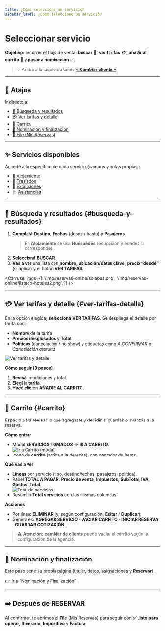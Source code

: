```yaml
---
title: ¿Cómo selecciono un servicio?
sidebar_label: ¿Cómo selecciono un servicio?
---
```



# Seleccionar servicio
**Objetivo:** recorrer el flujo de venta: **buscar** 🔎, **ver tarifas** 💳, **añadir al carrito** 🛒 y **pasar a nominación** ✅.

> 💡 Arriba a la izquierda tenés **[« Cambiar cliente »](./seleccionar-cliente.md)**.

---

## 🚀 Atajos
Ir directo a:
- [🔎 Búsqueda y resultados](#busqueda-y-resultados)
- [💳 Ver tarifas y detalle](#ver-tarifas-detalle)
- [🛒 Carrito](#carrito)
- [🧾 Nominación y finalización](./nominacion)
- [📂 File (Mis Reservas)](./file)

---

## ✨ Servicios disponibles
Accedé a lo específico de cada servicio (campos y notas propias):

- 🏨 [Alojamiento](../alojamiento/alojamiento.md)
- 🚐 [Traslados](../traslados/traslados.md)
- 🌄 [Excursiones](../excursiones/excursiones.md)
- 🩺 [Asistencias](../asistencias/asistencias.md)

<!-- > Estos accesos **no** aparecen en el menú lateral: se navegan **desde acá**. -->

---

## 🔎 Búsqueda y resultados {#busqueda-y-resultados}
1. **Completá** **Destino**, **Fechas** (desde / hasta) y **Pasajeros**.  
   > En **Alojamiento** se usa **Huéspedes** (ocupación y edades si corresponde).
2. **Seleccioná** **BUSCAR**.
3. **Vas a ver** una lista con **nombre**, **ubicación/datos clave**, **precio “desde”** (si aplica) y el botón **VER TARIFAS**.

<Carrusel imgs={[
  '/img/reservas-online/solapas.png',
  '/img/reservas-online/listado-hoteles2.png',
]} />

---

## 💳 Ver tarifas y detalle {#ver-tarifas-detalle}
En la opción elegida, **seleccioná** **VER TARIFAS**. Se despliega el detalle por tarifa con:
- **Nombre** de la tarifa  
- **Precios desglosados** y **Total**  
- **Políticas** (cancelación / no show) y etiquetas como *A CONFIRMAR* o *Cancelación gratuita*

![Ver tarifas y detalle](/img/reservas-online/detalle-tarifa.png)

**Cómo seguir (3 pasos)**  
1) **Revisá** condiciones y total.  
2) **Elegí** la **tarifa**.  
3) **Hacé clic** en **AÑADIR AL CARRITO**.

---

## 🛒 Carrito {#carrito}
Espacio para **revisar** lo que agregaste y **decidir** si guardás o avanzás a la reserva.

**Cómo entrar**
- Modal **SERVICIOS TOMADOS** → **IR A CARRITO**.  
  ![Ir a Carrito (modal)](/img/reservas-online/ir-a-carrito.png)
- Ícono de **carrito** (arriba a la derecha), con contador de ítems.

**Qué vas a ver**
- **Líneas** por servicio (tipo, destino/fechas, pasajeros, política).  
- Panel **TOTAL A PAGAR**: **Precio de venta**, **Impuestos**, **SubTotal**, **IVA**, **Gastos**, **Total**.  
  ![Total de servicios](/img/reservas-online/total-de-servicios.png)
- Resumen **Total servicios** con las mismas columnas.

**Acciones**
- Por línea: **ELIMINAR** (y, según configuración, **Editar** / **Duplicar**).  
- Generales: **AGREGAR SERVICIO** · **VACIAR CARRITO** · **INICIAR RESERVA** · **GUARDAR COTIZACIÓN**.

> ⚠️ **Atención:** **cambiar de cliente** puede vaciar el carrito según la configuración de la agencia.

---

## 🧾 Nominación y finalización
Este paso tiene su propia página (titular, datos, asignaciones y **Reservar**).

👉 [Ir a “Nominación y Finalización”](./nominacion)

---

## ➡️ Después de **RESERVAR**
Al confirmar, te abrimos el **File** (Mis Reservas) para seguir con **✅ Listo para operar**, **Itinerario**, **Impositivo** y **Factura**.

<!-- [Ir al File](./file#listo-para-operar) -->
